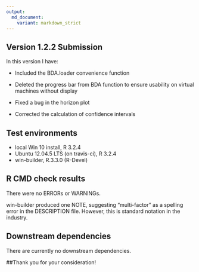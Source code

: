 ```yaml
---
output:
  md_document:
    variant: markdown_strict
---
```

## Version 1.2.2 Submission
In this version I have:

* Included the BDA.loader convenience function

* Deleted the progress bar from BDA function to ensure usability on virtual machines without display

* Fixed a bug in the horizon plot

* Corrected the calculation of confidence intervals

## Test environments
* local Win 10 install, R 3.2.4
* Ubuntu 12.04.5 LTS (on travis-ci), R 3.2.4
* win-builder, R.3.3.0 (R-Devel)


## R CMD check results
There were no ERRORs or WARNINGs.

win-builder produced one NOTE, suggesting "multi-factor" as a spelling error in the DESCRIPTION file. However, this is standard notation in the industry.  


## Downstream dependencies
There are currently no downstream dependencies.

##Thank you for your consideration!